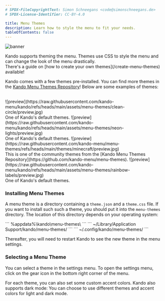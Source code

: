 ```yaml
---
# SPDX-FileCopyrightText: Simon Schneegans <code@simonschneegans.de>
# SPDX-License-Identifier: CC-BY-4.0

title: Menu Themes
description: Learn how to style the menu to fit your needs.
tableOfContents: false
---
```



![banner](../../assets/banner07.png)

<Intro>
Kando supports theming the menu. 
Themes use CSS to style the menu and can change the look of the menu drastically.
</Intro>

<Aside type="tip" title="Do you want to create your own themes?">
There's a guide on  [how to create your own themes](/create-menu-themes) available!
</Aside>

Kando comes with a few themes pre-installed. You can find more themes in the [Kando Menu Themes Repository](https://github.com/kando-menu/menu-themes)!
Below are some examples of themes:

<br/>

<CardGrid stagger>
  <CustomCard title="Clean Circle" icon="solar:palette-bold-duotone">
    ![preview](https://raw.githubusercontent.com/kando-menu/kando/refs/heads/main/assets/menu-themes/clean-circle/preview.jpg)
    <br/>
    One of Kando's default themes.
  </CustomCard>
  <CustomCard title="Neon Lights" icon="solar:palette-bold-duotone">
    ![preview](https://raw.githubusercontent.com/kando-menu/kando/refs/heads/main/assets/menu-themes/neon-lights/preview.jpg)
    <br/>
    One of Kando's default themes.
  </CustomCard>
  <CustomCard title="Minecraft" icon="solar:palette-bold-duotone">
    ![preview](https://raw.githubusercontent.com/kando-menu/menu-themes/refs/heads/main/themes/minecraft/preview.jpg)
    <br/>
    This is one of the community themes from the [Kando Menu Themes Repository](https://github.com/kando-menu/menu-themes).
  </CustomCard>
  <CustomCard title="Rainbow Labels" icon="solar:palette-bold-duotone">
    ![preview](https://raw.githubusercontent.com/kando-menu/kando/refs/heads/main/assets/menu-themes/rainbow-labels/preview.jpg)
    <br/>
    One of Kando's default themes.
  </CustomCard>
</CardGrid>

### <Icon name="solar:cloud-download-bold-duotone" class="inline-icon" /> Installing Menu Themes

A menu theme is a directory containing a `theme.json` and a `theme.css` file.
If you want to install such such a theme, you should put it into the `menu-themes` directory.
The location of this directory depends on your operating system:

<Tabs>
  <TabItem label="Windows" icon="seti:windows">
    ```
    %appdata%\kando\menu-themes\
    ```
  </TabItem>
  <TabItem label="macOS" icon="apple">
    ```
    ~/Library/Application Support/kando/menu-themes/
    ```
  </TabItem>
  <TabItem label="Linux" icon="linux">
    ```
    ~/.config/kando/menu-themes/
    ```
  </TabItem>
</Tabs>

Thereafter, you will need to restart Kando to see the new theme in the menu settings.

### <Icon name="solar:pallete-2-bold-duotone" class="inline-icon" /> Selecting a Menu Theme

You can select a theme in the settings menu. 
To open the settings menu, click on the gear icon in the bottom right corner of the menu.

For each theme, you can also set some custom accent colors.
Kando also supports dark mode: You can choose to use different themes and accent colors for light and dark mode.
